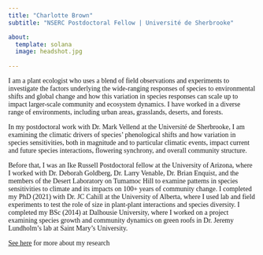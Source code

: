 ```yaml
---
title: "Charlotte Brown"
subtitle: "NSERC Postdoctoral Fellow | Université de Sherbrooke"

about:
  template: solana
  image: headshot.jpg
  
---
```


[I am a plant ecologist who uses a blend of field observations and experiments to investigate the factors underlying the wide-ranging responses of species to environmental shifts and global change and how this variation in species responses can scale up to impact larger-scale community and ecosystem dynamics. I have worked in a diverse range of environments, including urban areas, grasslands, deserts, and forests.]{style="font-family: HelveticaNeue-Light"}

[In my postdoctoral work with Dr. Mark Vellend at the Université de Sherbrooke, I am examining the climatic drivers of species' phenological shifts and how variation in species sensitivities, both in magnitude and to particular climatic events, impact current and future species interactions, flowering synchrony, and overall community structure.]{style="font-family: HelveticaNeue-Light"}


[Before that, I was an Ike Russell Postdoctoral fellow at the University of Arizona, where I worked with Dr. Deborah Goldberg, Dr. Larry Venable, Dr. Brian Enquist, and the members of the Desert Laboratory on Tumamoc Hill to examine patterns in species sensitivities to climate and its impacts on 100+ years of community change. I completed my PhD (2021) with Dr. JC Cahill at the University of Alberta, where I used lab and field experiments to test the role of size in plant-plant interactions and species diversity. I completed my BSc (2014) at Dalhousie University, where I worked on a project examining species growth and community dynamics on green roofs in Dr. Jeremy Lundholm's lab at Saint Mary's University.]{style="font-family: HelveticaNeue-Light"}

[[See here](Research.qmd) for more about my research]{style="font-family: HelveticaNeue-Light"}
